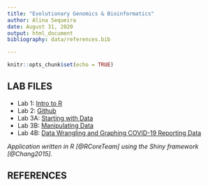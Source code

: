 ```yaml
---
title: "Evolutionary Genomics & Bioinformatics"
author: Alina Sequeira
date: August 31, 2020
output: html_document
bibliography: data/references.bib

---
```


```r
knitr::opts_chunk$set(echo = TRUE)
```


## LAB FILES
* Lab 1: [Intro to R](Alina-Lab1.html)
* Lab 2: [Github](Lab-2_Alina.html)
* Lab 3A: [Starting with Data](Lab_3A.html)
* Lab 3B: [Manipulating Data](Lab_3B.html)
* Lab 4B: [Data Wrangling and Graphing COVID-19 Reporting Data](Lab_4B.html)

*Application written in R [@RCoreTeam] using the Shiny framework [@Chang2015].*

## REFERENCES

